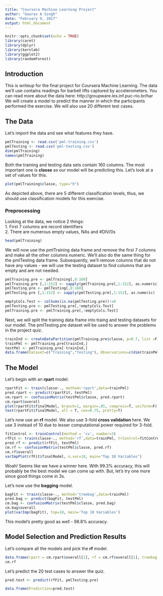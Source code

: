 ```yaml
---
title: "Coursera Machine Learning Project"
author: "Gaurav A Singh"
date: "February 9, 2017"
output: html_document
---
```


```r
knitr::opts_chunk$set(echo = TRUE)
library(caret)
library(dplyr)
library(kernlab)
library(ggplot2)
library(randomForest)
```

## Introduction 

This is writeup for the final project for Coursera Machine Learning. The data we'll use contains readings for barbell lifts captured by accelerometers. You can read more about the data here: http://groupware.les.inf.puc-rio.br/har 
We will create a model to predict the manner in which the participants performed the exercise. We will also use 20 different test cases. 

## The Data 

Let's import the data and see what features they have. 
```r
pmlTraining <- read.csv('pml-training.csv')
pmlTesting <- read.csv('pml-testing.csv')
dim(pmlTraining)
names(pmlTraining)
```
  
Both the training and testing data sets contain 160 columns. The most important one is **classe** as our model will be predicting this. Let's look at a set of values for this. 
```r
plot(pmlTraining$classe, type="h")
```

As depicted above, there are 5 different classification levels, thus, we should use classification models for this exercise.  

### Preprocessing  

Looking at the data, we notice 2 things:  
1. First 7 columns are record identifiers    
2. There are numerous empty values, NAs and #DIV/0s  

```r
head(pmlTraining)
```
  
We will now use the pmlTraining data frame and remove the first 7 columns and make all the other columns numeric. We'll also do the same thing for the pmlTesting data frame. Subsequently, we'll remove columns that do not have any values - we will use the testing dataset to find columns that are empty and are not needed.  
```r
pmlTraining.pre <- pmlTraining[,8:160]
pmlTraining.pre [,1:152] <- sapply(pmlTraining.pre[,1:152], as.numeric)
pmlTesting.pre <- pmlTesting[,8:160]
pmlTesting.pre [,1:152] <- sapply(pmlTesting.pre[,1:152], as.numeric)

emptyCols.Test <- colSums(is.na(pmlTesting.pre))!=0
pmlTesting.pre <- pmlTesting.pre[,!emptyCols.Test]
pmlTraining.pre <- pmlTraining.pre[,!emptyCols.Test]
```
  
Next, we will split the training data frame into traing and testing datasets for our model. The pmlTesting.pre dataset will be used to answer the problems in the project quiz. 
```r
trainInd <- createDataPartition(pmlTraining.pre$classe, p=0.7, list =F)
trainPml <- pmlTraining.pre[trainInd,]
testPml <- pmlTraining.pre[-trainInd,]
data.frame(Dataset=c("Training","Testing"), Observations=c(dim(trainPml)[1],dim(testPml)[1]),Variables=c(dim(trainPml)[2],dim(testPml)[2]))
```

 
## The Model  
Let's begin with an **rpart** model.  
```r
rpartFit <- train(classe~., method='rpart',data=trainPml)
pred.rpart <- predict(rpartFit, testPml)
cm.rpart <- confusionMatrix(testPml$classe, pred.rpart)
cm.rpart$overall
plot(rpartFit$finalModel, branch=1, margin=.05, compress=T, uniform=F)
text(rpartFit$finalModel, all = T, cex=0.75, pretty=T)
```
  
Let's now use an **rf** model. We also use 3-fold **cross validation** here. We use 3 instead of 10 due to lesser computational power required for 3-fold.     
```r
fitControl <- trainControl(method = 'cv', number=3)
rfFit <- train(classe~., method='rf',data=trainPml, trControl=fitControl)
pred.rf <- predict(rfFit, testPml)
cm.rf <- confusionMatrix(testPml$classe, pred.rf)
cm.rf$overall
varImpPlot(rfFit$finalModel, n.var=10, main="Top 10 Variables")
```
  
Woah! Seems like we have a winner here. With 99.3% accuracy, this will probably be the best model we can come up with. But, let's try one more since good things come in 3s.  

Let's now use the **bagging** model.      
```r
bagFit <- train(classe~., method='treebag',data=trainPml)
pred.bag <- predict(bagFit, testPml)
cm.bag <- confusionMatrix(testPml$classe, pred.bag)
cm.bag$overall
plot(varImp(bagFit), top=10, main='Top 10 Variables')
```
  
This model's pretty good as well - 98.8% accuracy.
 
## Model Selection and Prediction Results 
Let's compare all the models and pick the **rf** model.  
```r
data.frame(rpart = cm.rpart$overall[1], rf = cm.rf$overall[1], treebag = cm.bag$overall[1])
cm.rf
```
 
Let's predict the 20 test cases to answer the quiz. 
```r
pred.test <- predict(rfFit, pmlTesting.pre)
```
```r
data.frame(Prediction=pred.test)
```
